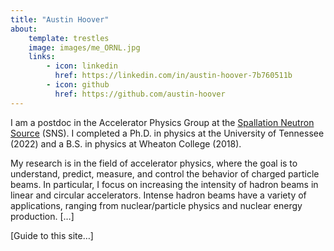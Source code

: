 ```yaml
---
title: "Austin Hoover"
about:
    template: trestles
    image: images/me_ORNL.jpg
    links:
        - icon: linkedin
          href: https://linkedin.com/in/austin-hoover-7b760511b    
        - icon: github
          href: https://github.com/austin-hoover  
---
```



I am a postdoc in the Accelerator Physics Group at the [Spallation Neutron Source](https://neutrons.ornl.gov/sns) (SNS). I completed a Ph.D. in physics at the University of Tennessee (2022) and a B.S. in physics at Wheaton College (2018).

My research is in the field of accelerator physics, where the goal is to understand, predict, measure, and control the behavior of charged particle beams. In particular, I focus on increasing the intensity of hadron beams in linear and circular accelerators. Intense hadron beams have a variety of applications, ranging from nuclear/particle physics and nuclear energy production. [...]


[Guide to this site...]
